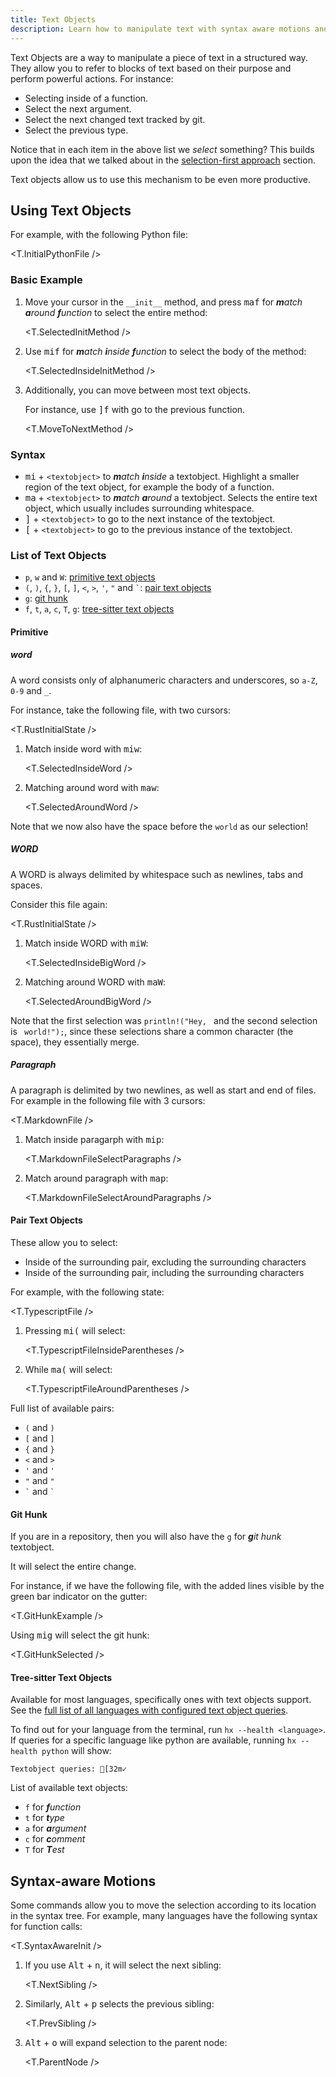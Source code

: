 ```yaml
---
title: Text Objects
description: Learn how to manipulate text with syntax aware motions and text objects
---
```



Text Objects are a way to manipulate a piece of text in a structured way. They allow you to refer to blocks of text based on their purpose and perform powerful actions. For instance:

- Selecting inside of a function.
- Select the next argument.
- Select the next changed text tracked by git.
- Select the previous type.

Notice that in each item in the above list we _select_ something? This builds upon the idea that we talked about in the [selection-first approach](/getting-started/basics#selection-first-approach) section.

Text objects allow us to use this mechanism to be even more productive.

## Using Text Objects

For example, with the following Python file:

<T.InitialPythonFile />

### Basic Example

1. Move your cursor in the `__init__` method, and press <kbd>maf</kbd> for _**m**atch **a**round **f**unction_ to select the entire method:

   <T.SelectedInitMethod />

1. Use <kbd>mif</kbd> for _**m**atch **i**nside **f**unction_ to select the body of the method:

   <T.SelectedInsideInitMethod />

1. Additionally, you can move between most text objects.

   For instance, use <kbd>]f</kbd> with go to the previous function.

   <T.MoveToNextMethod />

### Syntax

- <kbd>mi</kbd> + `<textobject>` to _**m**atch **i**nside_ a textobject. Highlight a smaller region of the text object, for example the body of a function.
- <kbd>ma</kbd> + `<textobject>` to _**m**atch **a**round_ a textobject. Selects the entire text object, which usually includes surrounding whitespace.
- <kbd>]</kbd> + `<textobject>` to go to the next instance of the textobject.
- <kbd>[</kbd> + `<textobject>` to go to the previous instance of the textobject.

### List of Text Objects

- `p`, `w` and `W`: [primitive text objects](#primitive)
- `(`, `)`, `{`, `}`, `[`, `]`, `<`, `>`, `'`, `"` and `` ` ``: [pair text objects](#pair-text-objects)
- `g`: [git hunk](#git-hunk)
- `f`, `t`, `a`, `c`, `T`, `g`: [tree-sitter text objects](#tree-sitter-text-objects)

#### Primitive

##### word

A word consists only of alphanumeric characters and underscores, so `a-Z`, `0-9` and `_`.

For instance, take the following file, with two cursors:

<T.RustInitialState />

1. Match inside word with <kbd>miw</kbd>:

   <T.SelectedInsideWord />

1. Matching around word with <kbd>maw</kbd>:

   <T.SelectedAroundWord />

Note that we now also have the space before the `world` as our selection!

##### WORD

A WORD is always delimited by whitespace such as newlines, tabs and spaces.

Consider this file again:

<T.RustInitialState />

1. Match inside WORD with <kbd>miW</kbd>:

   <T.SelectedInsideBigWord />

1. Matching around WORD with <kbd>maW</kbd>:

   <T.SelectedAroundBigWord />

Note that the first selection was `println!("Hey, ` and the second selection is ` world!");`, since these selections share a common character (the space), they essentially merge.

##### Paragraph

A paragraph is delimited by two newlines, as well as start and end of files. For example in the following file with 3 cursors:

<T.MarkdownFile />

1. Match inside paragarph with <kbd>mip</kbd>:

   <T.MarkdownFileSelectParagraphs />

1. Match around paragraph with <kbd>map</kbd>:

   <T.MarkdownFileSelectAroundParagraphs />

#### Pair Text Objects

These allow you to select:

- Inside of the surrounding pair, excluding the surrounding characters
- Inside of the surrounding pair, including the surrounding characters

For example, with the following state:

<T.TypescriptFile />

1. Pressing <kbd>mi(</kbd> will select:

   <T.TypescriptFileInsideParentheses />

1. While <kbd>ma(</kbd> will select:

   <T.TypescriptFileAroundParentheses />

Full list of available pairs:

- `(` and `)`
- `[` and `]`
- `{` and `}`
- `<` and `>`
- `'` and `'`
- `"` and `"`
- `` ` `` and `` ` ``

#### Git Hunk

If you are in a repository, then you will also have the `g` for _**g**it hunk_ textobject.

It will select the entire change.

For instance, if we have the following file, with the added lines visible by the green bar indicator on the gutter:

<T.GitHunkExample />

Using <kbd>mig</kbd> will select the git hunk:

<T.GitHunkSelected />

#### Tree-sitter Text Objects

Available for most languages, specifically ones with text objects support. See the [full list of all languages with configured text object queries](/help/language-defaults).

To find out for your language from the terminal, run `hx --health <language>`. If queries for a specific language like python are available, running `hx --health python` will show:

```ansi
Textobject queries: [32m✓
```

List of available text objects:

- `f` for _**f**unction_
- `t` for _**t**ype_
- `a` for _**a**rgument_
- `c` for _**c**omment_
- `T` for _**T**est_

## Syntax-aware Motions

Some commands allow you to move the selection according to its location in the syntax tree. For example, many languages have the following syntax for function calls:

<T.SyntaxAwareInit />

1. If you use <kbd>Alt</kbd> + <kbd>n</kbd>, it will select the next sibling:

   <T.NextSibling />

1. Similarly, <kbd>Alt</kbd> + <kbd>p</kbd> selects the previous sibling:

   <T.PrevSibling />

1. <kbd>Alt</kbd> + <kbd>o</kbd> will expand selection to the parent node:

   <T.ParentNode />
